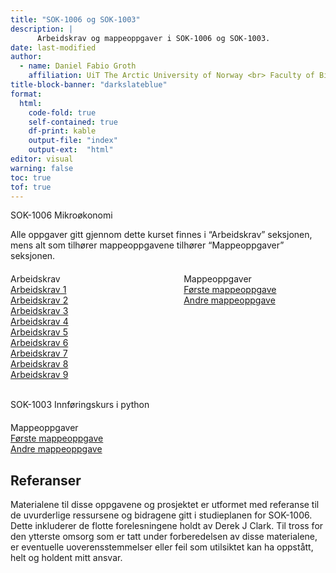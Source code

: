 ```yaml
---
title: "SOK-1006 og SOK-1003"
description: |
      Arbeidskrav og mappeoppgaver i SOK-1006 og SOK-1003.  
date: last-modified
author:
  - name: Daniel Fabio Groth
    affiliation: UiT The Arctic University of Norway <br> Faculty of Biosciences, Fisheries and Economics.
title-block-banner: "darkslateblue"
format:
  html: 
    code-fold: true
    self-contained: true
    df-print: kable
    output-file: "index"
    output-ext:  "html"
editor: visual
warning: false
toc: true
tof: true
---
```


SOK-1006 Mikroøkonomi

Alle oppgaver gitt gjennom dette kurset finnes i "Arbeidskrav" seksjonen, mens alt som tilhører mappeoppgavene tilhører "Mappeoppgaver" seksjonen.

```{=html}
<div class="center" style="display: flex; justify-content: space-between; margin-top: 20px;">
      <div style="width: 45%; position: relative;">
        <div class="content-overlay">
          <div class="text-overlay">Arbeidskrav</div>
            <a href="/SOK-1003-og-SOK-1006/sok-1006/Arbeidskrav/Arbeidskrav_1_reworked.html" class="larger">Arbeidskrav 1</a>
            <br>
            <a href="/SOK-1003-og-SOK-1006/sok-1006/Arbeidskrav/Arbeidskrav_2_reworked" class="larger">Arbeidskrav 2</a>
            <br>
            <a href="/SOK-1003-og-SOK-1006/sok-1006/Arbeidskrav/Arbeidskrav_3_reworked" class="larger">Arbeidskrav 3</a>
            <br>
            <a href="/SOK-1003-og-SOK-1006/sok-1006/Arbeidskrav/Arbeidskrav_4_reworked" class="larger">Arbeidskrav 4</a>
            <br>
            <a href="/SOK-1003-og-SOK-1006/sok-1006/Arbeidskrav/Arbeidskrav_5_reworked" class="larger">Arbeidskrav 5</a>
            <br>
            <a href="/SOK-1003-og-SOK-1006/sok-1006/Arbeidskrav/Arbeidskrav_6_reworked" class="larger">Arbeidskrav 6</a>
            <br>
            <a href="/SOK-1003-og-SOK-1006/sok-1006/Arbeidskrav/Arbeidskrav_7_reworked" class="larger">Arbeidskrav 7</a>
            <br>
            <a href="/SOK-1003-og-SOK-1006/sok-1006/Arbeidskrav/Arbeidskrav_8_reworked" class="larger">Arbeidskrav 8</a>
            <br>
            <a href="/SOK-1003-og-SOK-1006/sok-1006/Arbeidskrav/Arbeidskrav_9_reworked" class="larger">Arbeidskrav 9</a>
        </div>
    </div>
    <div style="width: 45%; position: relative;">
        <div class="content-overlay">
          <div class="text-overlay">Mappeoppgaver</div>
            <a href="/SOK-1003-og-SOK-1006/sok-1006/Mappeoppgaver/Mappeoppgave_1_reworked.html" class="larger">Første mappeoppgave</a>
            <br>
            <a href="/SOK-1003-og-SOK-1006/sok-1006/Mappeoppgaver/Mappeoppgave_2_reworked.html" class="larger">Andre mappeoppgave</a>
        </div>
    </div>
</div>
```
<br>
SOK-1003 Innføringskurs i python
<br>
```{=html}
<div class="center" style="display: flex; justify-content: space-between; margin-top: 20px;">
      <div style="width: 45%; position: relative;">
        <div class="content-overlay">
          <div class="text-overlay">Mappeoppgaver</div>
            <a href="/SOK-1003-og-SOK-1006/SOK-1003/Mappeoppgave_1_reworked.html" class="larger">Første mappeoppgave</a>
            <br>
            <a href="/SOK-1003-og-SOK-1006/SOK-1003/Mappeoppgave_2_reworked.html" class="larger">Andre mappeoppgave</a>
        </div>
    </div>
</div>
```

## Referanser

Materialene til disse oppgavene og prosjektet er utformet med referanse til de uvurderlige ressursene og bidragene gitt i studieplanen for SOK-1006. Dette inkluderer de flotte forelesningene holdt av Derek J Clark. Til tross for den ytterste omsorg som er tatt under forberedelsen av disse materialene, er eventuelle uoverensstemmelser eller feil som utilsiktet kan ha oppstått, helt og holdent mitt ansvar.
